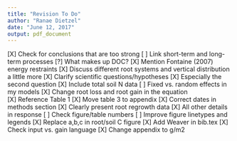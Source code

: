 ```yaml
---
title: "Revision To Do"
author: "Ranae Dietzel"
date: "June 12, 2017"
output: pdf_document
---
```

[X] Check for conclusions that are too strong
[ ] Link short-term and long-term processes
[?] What makes up DOC?
[X] Mention Fontaine (2007) energy restraints
[X] Discuss different root systems and vertical distribution a little more
[X] Clarify scientific questions/hypotheses
[X] Especially the second question
[X] Include total soil N data
[ ] Fixed vs. random effects in my models
[X] Change root loss and root gain in the equation  
[X] Reference Table 1
[X] Move table 3 to appendix
[X] Correct dates in methods section
[X] Clearly present root regrowth data
[X] All other details in response
[ ] Check figure/table numbers
[ ] Improve figure linetypes and legends
[X] Replace a,b,c in root/soil C figure
[X] Add Weaver in bib.tex
[X] Check input vs. gain language
[X] Change appendix to g/m2